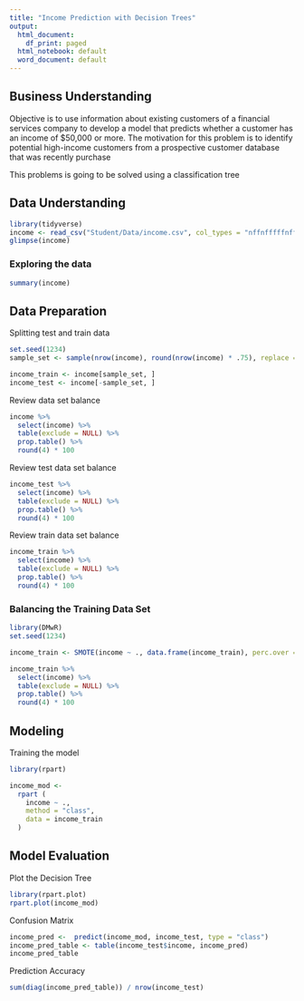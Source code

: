 ```yaml
---
title: "Income Prediction with Decision Trees"
output:
  html_document:
    df_print: paged
  html_notebook: default
  word_document: default
---
```


<h2> Business Understanding </h2>

Objective is to use information about existing customers of a financial services company to develop a model that predicts whether a customer has an income of $50,000 or more. The motivation for this problem is to identify potential high-income customers from a prospective customer database that was recently purchase

This problems is going to be solved using a classification tree

<h2> Data Understanding </h2>

```r
library(tidyverse)
income <- read_csv("Student/Data/income.csv", col_types = "nffnfffffnff")
glimpse(income)

```

<h3> Exploring the data </h3>

```r
summary(income)

```
<h2> Data Preparation </h2>

Splitting test and train data

```r
set.seed(1234)
sample_set <- sample(nrow(income), round(nrow(income) * .75), replace = FALSE)

income_train <- income[sample_set, ]
income_test <- income[-sample_set, ]
```

Review data set balance

```r
income %>%
  select(income) %>%
  table(exclude = NULL) %>%
  prop.table() %>%
  round(4) * 100
```

Review test data set balance

```r
income_test %>%
  select(income) %>%
  table(exclude = NULL) %>%
  prop.table() %>%
  round(4) * 100
```

Review train data set balance

```r
income_train %>%
  select(income) %>%
  table(exclude = NULL) %>%
  prop.table() %>%
  round(4) * 100
```

<h3> Balancing the Training  Data Set </h3>

```r

library(DMwR)
set.seed(1234)

income_train <- SMOTE(income ~ ., data.frame(income_train), perc.over = 100, perc.under = 200)

income_train %>%
  select(income) %>%
  table(exclude = NULL) %>%
  prop.table() %>%
  round(4) * 100

```

<h2> Modeling </h2>

Training the model

```r
library(rpart)

income_mod <- 
  rpart (
    income ~ ., 
    method = "class", 
    data = income_train
  )

```


<h2> Model Evaluation </h2>

Plot the Decision Tree

```r

library(rpart.plot)
rpart.plot(income_mod)

```

Confusion Matrix

```r

income_pred <-  predict(income_mod, income_test, type = "class")
income_pred_table <- table(income_test$income, income_pred)
income_pred_table
```

Prediction Accuracy

```r

sum(diag(income_pred_table)) / nrow(income_test)

```

























